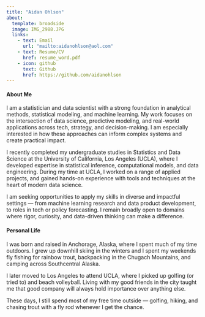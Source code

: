 ```yaml
---
title: "Aidan Ohlson"
about: 
  template: broadside
  image: IMG_2988.JPG
  links: 
    - text: Email
      url: "mailto:aidanohlson@aol.com"
    - text: Resume/CV
      href: resume_word.pdf
    - icon: github
      text: Github
      href: https://github.com/aidanohlson
---
```


#### About Me

I am a statistician and data scientist with a strong foundation in analytical 
methods, statistical modeling, and machine learning. My work focuses on the 
intersection of data science, predictive modeling, and real-world applications 
across tech, strategy, and decision-making. I am especially interested in 
how these approaches can inform complex systems and create practical impact.

I recently completed my undergraduate studies in Statistics and Data Science at
the University of California, Los Angeles (UCLA), where I developed expertise 
in statistical inference, computational models, and data engineering. During 
my time at UCLA, I worked on a range of applied projects, and gained hands-on 
experience with tools and techniques at the heart of modern data science.

I am seeking opportunities to apply my skills in diverse and impactful settings
— from machine learning research and data product development, to roles in tech 
or policy forecasting. I remain broadly open to domains where rigor, curiosity, 
and data-driven thinking can make a difference.


#### Personal Life

I was born and raised in Anchorage, Alaska, where I spent much of my time 
outdoors. I grew up downhill skiing in the winters and I spent my weekends fly 
fishing for rainbow trout, backpacking in the Chugach Mountains, and camping 
across Southcentral Alaska.

I later moved to Los Angeles to attend UCLA, where I picked up golfing (or tried to) 
and beach volleyball. Living with my good friends in the city taught me that 
good company will always hold importance over anything else.

These days, I still spend most of my free time outside — golfing, hiking, and 
chasing trout with a fly rod whenever I get the chance.



